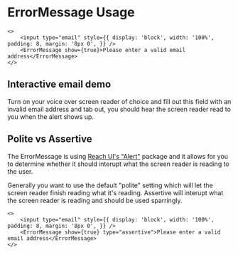 # ErrorMessage Usage

```tsx
<>
    <input type="email" style={{ display: 'block', width: '100%', padding: 8, margin: '8px 0', }} />
    <ErrorMessage show={true}>Please enter a valid email address</ErrorMessage>
</>
```

## Interactive email demo

Turn on your voice over screen reader of choice and fill out this field with an invalid email address and tab out, you should hear the screen reader read to you when the alert shows up. 

<RenderOnly>
    <ErrorMessageExample />
</RenderOnly>

## Polite vs Assertive

The ErrorMessage is using <a href="https://ui.reach.tech/alert/" target="_blank" rel="nofollow">Reach UI's "Alert"</a> package and it allows for you to determine whether it should interupt what the screen reader is reading to the user. 

Generally you want to use the default "polite" setting which will let the screen reader finish reading what it's reading. Assertive will interupt what the screen reader is reading and should be used sparringly. 

```tsx
<>
    <input type="email" style={{ display: 'block', width: '100%', padding: 8, margin: '8px 0', }} />
    <ErrorMessage show={true} type="assertive">Please enter a valid email address</ErrorMessage>
</>
```